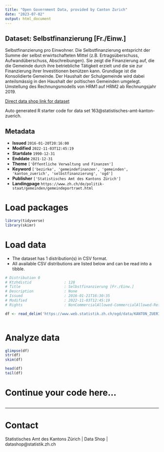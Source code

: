 ```yaml
---
title: "Open Government Data, provided by Canton Zurich"
date: "2023-07-02"
output: html_document
---
```


## Dataset: Selbstfinanzierung [Fr./Einw.]

Selbstfinanzierung pro Einwohner. Die Selbstfinanzierung entspricht der Summe der selbst erwirtschafteten Mittel (z.B. Ertragsüberschuss, Aufwandüberschuss, Abschreibungen). Sie zeigt die Finanzierung auf, die die Gemeinde durch ihre betriebliche Tätigkeit erzielt und die sie zur Finanzierung ihrer Investitionen benützen kann. Grundlage ist die Konsolidierte Gemeinde. Der Haushalt der Schulgemeinde wird dabei anteilsmässig in den Haushalt der poltischen Gemeinden umgelegt. Umstellung des Rechnungsmodells von HRM1 auf HRM2 ab Rechnungsjahr 2019.

[Direct data shop link for dataset](https://www.zh.ch/de/politik-staat/opendata.zhweb-noredirect.zhweb-cache.html#/datasets/163@statistisches-amt-kanton-zuerich)

Auto generated R starter code for data set 163@statistisches-amt-kanton-zuerich.

## Metadata

- **Issued** `2016-01-20T20:16:00`
- **Modified** `2022-11-03T12:45:19`
- **Startdate** `1990-12-31`
- **Enddate** `2021-12-31`
- **Theme** `['Öffentliche Verwaltung und Finanzen']`
- **Keyword** `['bezirke', 'gemeindefinanzen', 'gemeinden', 'kanton_zuerich', 'selbstfinanzierung', 'ogd']`
- **Publisher** `['Statistisches Amt des Kantons Zürich']`
- **Landingpage** `https://www.zh.ch/de/politik-staat/gemeinden/gemeindeportraet.html`


# Load packages

```r

library(tidyverse)
library(skimr)

```

# Load data

-   The dataset has 1 distribution(s) in CSV format.
-   All available CSV distributions are listed below and can be read into a tibble.

```r

# Distribution 0
# Ktzhdistid               : 128
# Title                    : Selbstfinanzierung [Fr./Einw.]
# Description              : None
# Issued                   : 2016-01-21T16:30:35
# Modified                 : 2022-11-03T12:45:19
# Rights                   : NonCommercialAllowed-CommercialAllowed-ReferenceRequired

df <- read_delim('https://www.web.statistik.zh.ch/ogd/data/KANTON_ZUERICH_432.csv')



```

# Analyze data

```r

glimpse(df)
str(df)
skim(df)

head(df)
tail(df)

```

# Continue your code here...

```r

```

------------------------------------------------------------------------

# Contact

Statistisches Amt des Kantons Zürich | Data Shop | datashop@statistik.zh.ch
